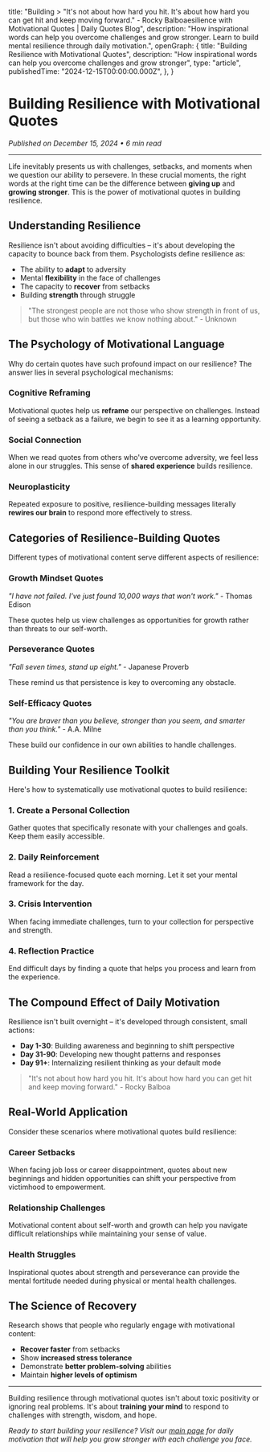 
  title: "Building &gt; &quot;It&apos;s not about how hard you hit. It&apos;s about how hard you can get hit and keep moving forward.&quot; - Rocky Balboaesilience with Motivational Quotes | Daily Quotes Blog",
  description: "How inspirational words can help you overcome challenges and grow stronger. Learn to build mental resilience through daily motivation.",
  openGraph: {
    title: "Building Resilience with Motivational Quotes",
    description: "How inspirational words can help you overcome challenges and grow stronger",
    type: "article",
    publishedTime: "2024-12-15T00:00:00.000Z",
  },
}

# Building Resilience with Motivational Quotes

*Published on December 15, 2024 • 6 min read*

---

Life inevitably presents us with challenges, setbacks, and moments when we question our ability to persevere. In these crucial moments, the right words at the right time can be the difference between **giving up** and **growing stronger**. This is the power of motivational quotes in building resilience.

## Understanding Resilience

Resilience isn&apos;t about avoiding difficulties – it&apos;s about developing the capacity to bounce back from them. Psychologists define resilience as:

- The ability to **adapt** to adversity
- Mental **flexibility** in the face of challenges
- The capacity to **recover** from setbacks
- Building **strength** through struggle

> "The strongest people are not those who show strength in front of us, but those who win battles we know nothing about." - Unknown

## The Psychology of Motivational Language

Why do certain quotes have such profound impact on our resilience? The answer lies in several psychological mechanisms:

### Cognitive Reframing
Motivational quotes help us **reframe** our perspective on challenges. Instead of seeing a setback as a failure, we begin to see it as a learning opportunity.

### Social Connection
When we read quotes from others who&apos;ve overcome adversity, we feel less alone in our struggles. This sense of **shared experience** builds resilience.

### Neuroplasticity
Repeated exposure to positive, resilience-building messages literally **rewires our brain** to respond more effectively to stress.

## Categories of Resilience-Building Quotes

Different types of motivational content serve different aspects of resilience:

### Growth Mindset Quotes
*&quot;I have not failed. I&apos;ve just found 10,000 ways that won&apos;t work.&quot;* - Thomas Edison

These quotes help us view challenges as opportunities for growth rather than threats to our self-worth.

### Perseverance Quotes
*"Fall seven times, stand up eight."* - Japanese Proverb

These remind us that persistence is key to overcoming any obstacle.

### Self-Efficacy Quotes
*"You are braver than you believe, stronger than you seem, and smarter than you think."* - A.A. Milne

These build our confidence in our own abilities to handle challenges.

## Building Your Resilience Toolkit

Here&apos;s how to systematically use motivational quotes to build resilience:

### 1. Create a Personal Collection
Gather quotes that specifically resonate with your challenges and goals. Keep them easily accessible.

### 2. Daily Reinforcement
Read a resilience-focused quote each morning. Let it set your mental framework for the day.

### 3. Crisis Intervention
When facing immediate challenges, turn to your collection for perspective and strength.

### 4. Reflection Practice
End difficult days by finding a quote that helps you process and learn from the experience.

## The Compound Effect of Daily Motivation

Resilience isn&apos;t built overnight – it&apos;s developed through consistent, small actions:

- **Day 1-30**: Building awareness and beginning to shift perspective
- **Day 31-90**: Developing new thought patterns and responses
- **Day 91+**: Internalizing resilient thinking as your default mode

> "It's not about how hard you hit. It's about how hard you can get hit and keep moving forward." - Rocky Balboa

## Real-World Application

Consider these scenarios where motivational quotes build resilience:

### Career Setbacks
When facing job loss or career disappointment, quotes about new beginnings and hidden opportunities can shift your perspective from victimhood to empowerment.

### Relationship Challenges
Motivational content about self-worth and growth can help you navigate difficult relationships while maintaining your sense of value.

### Health Struggles
Inspirational quotes about strength and perseverance can provide the mental fortitude needed during physical or mental health challenges.

## The Science of Recovery

Research shows that people who regularly engage with motivational content:
- **Recover faster** from setbacks
- Show **increased stress tolerance**
- Demonstrate **better problem-solving** abilities
- Maintain **higher levels of optimism**

---

Building resilience through motivational quotes isn&apos;t about toxic positivity or ignoring real problems. It&apos;s about **training your mind** to respond to challenges with strength, wisdom, and hope.

*Ready to start building your resilience? Visit our [main page](/) for daily motivation that will help you grow stronger with each challenge you face.*
